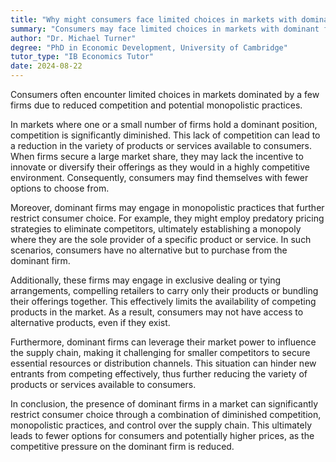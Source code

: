 ```yaml
---
title: "Why might consumers face limited choices in markets with dominant firms?"
summary: "Consumers may face limited choices in markets with dominant firms due to reduced competition and potential monopolistic practices."
author: "Dr. Michael Turner"
degree: "PhD in Economic Development, University of Cambridge"
tutor_type: "IB Economics Tutor"
date: 2024-08-22
---
```


Consumers often encounter limited choices in markets dominated by a few firms due to reduced competition and potential monopolistic practices.

In markets where one or a small number of firms hold a dominant position, competition is significantly diminished. This lack of competition can lead to a reduction in the variety of products or services available to consumers. When firms secure a large market share, they may lack the incentive to innovate or diversify their offerings as they would in a highly competitive environment. Consequently, consumers may find themselves with fewer options to choose from.

Moreover, dominant firms may engage in monopolistic practices that further restrict consumer choice. For example, they might employ predatory pricing strategies to eliminate competitors, ultimately establishing a monopoly where they are the sole provider of a specific product or service. In such scenarios, consumers have no alternative but to purchase from the dominant firm.

Additionally, these firms may engage in exclusive dealing or tying arrangements, compelling retailers to carry only their products or bundling their offerings together. This effectively limits the availability of competing products in the market. As a result, consumers may not have access to alternative products, even if they exist.

Furthermore, dominant firms can leverage their market power to influence the supply chain, making it challenging for smaller competitors to secure essential resources or distribution channels. This situation can hinder new entrants from competing effectively, thus further reducing the variety of products or services available to consumers.

In conclusion, the presence of dominant firms in a market can significantly restrict consumer choice through a combination of diminished competition, monopolistic practices, and control over the supply chain. This ultimately leads to fewer options for consumers and potentially higher prices, as the competitive pressure on the dominant firm is reduced.
    